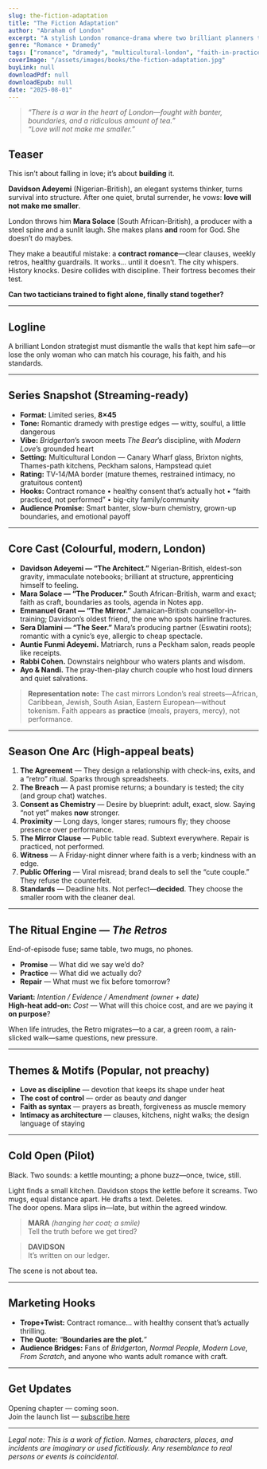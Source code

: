 ```yaml
---
slug: the-fiction-adaptation
title: "The Fiction Adaptation"
author: "Abraham of London"
excerpt: "A stylish London romance-drama where two brilliant planners try to design love—then must learn to live it."
genre: "Romance • Dramedy"
tags: ["romance", "dramedy", "multicultural-london", "faith-in-practice", "slow-burn"]
coverImage: "/assets/images/books/the-fiction-adaptation.jpg"
buyLink: null
downloadPdf: null
downloadEpub: null
date: "2025-08-01"
---
```


> *“There is a war in the heart of London—fought with banter, boundaries, and a ridiculous amount of tea.”*  
> *“Love will not make me smaller.”*

## Teaser

This isn’t about falling in love; it’s about **building** it.

**Davidson Adeyemi** (Nigerian-British), an elegant systems thinker, turns survival into structure. After one quiet, brutal surrender, he vows: **love will not make me smaller**.

London throws him **Mara Solace** (South African-British), a producer with a steel spine and a sunlit laugh. She makes plans **and** room for God. She doesn’t do maybes.

They make a beautiful mistake: a **contract romance**—clear clauses, weekly retros, healthy guardrails. It works… until it doesn’t. The city whispers. History knocks. Desire collides with discipline. Their fortress becomes their test.

**Can two tacticians trained to fight alone, finally stand together?**

---

## Logline

A brilliant London strategist must dismantle the walls that kept him safe—or lose the only woman who can match his courage, his faith, and his standards.

---

## Series Snapshot (Streaming-ready)

- **Format:** Limited series, **8×45**  
- **Tone:** Romantic dramedy with prestige edges — witty, soulful, a little dangerous  
- **Vibe:** *Bridgerton*’s swoon meets *The Bear*’s discipline, with *Modern Love*’s grounded heart  
- **Setting:** Multicultural London — Canary Wharf glass, Brixton nights, Thames-path kitchens, Peckham salons, Hampstead quiet  
- **Rating:** TV-14/MA border (mature themes, restrained intimacy, no gratuitous content)  
- **Hooks:** Contract romance • healthy consent that’s actually hot • “faith practiced, not performed” • big-city family/community  
- **Audience Promise:** Smart banter, slow-burn chemistry, grown-up boundaries, and emotional payoff

---

## Core Cast (Colourful, modern, London)

- **Davidson Adeyemi — “The Architect.”** Nigerian-British, eldest-son gravity, immaculate notebooks; brilliant at structure, apprenticing himself to feeling.  
- **Mara Solace — “The Producer.”** South African-British, warm and exact; faith as craft, boundaries as tools, agenda in Notes app.  
- **Emmanuel Grant — “The Mirror.”** Jamaican-British counsellor-in-training; Davidson’s oldest friend, the one who spots hairline fractures.  
- **Sera Dlamini — “The Seer.”** Mara’s producing partner (Eswatini roots); romantic with a cynic’s eye, allergic to cheap spectacle.  
- **Auntie Funmi Adeyemi.** Matriarch, runs a Peckham salon, reads people like receipts.  
- **Rabbi Cohen.** Downstairs neighbour who waters plants and wisdom.  
- **Ayo & Nandi.** The pray-then-play church couple who host loud dinners and quiet salvations.

> **Representation note:** The cast mirrors London’s real streets—African, Caribbean, Jewish, South Asian, Eastern European—without tokenism. Faith appears as **practice** (meals, prayers, mercy), not performance.

---

## Season One Arc (High-appeal beats)

1) **The Agreement** — They design a relationship with check-ins, exits, and a “retro” ritual. Sparks through spreadsheets.  
2) **The Breach** — A past promise returns; a boundary is tested; the city (and group chat) watches.  
3) **Consent as Chemistry** — Desire by blueprint: adult, exact, slow. Saying “not yet” makes **now** stronger.  
4) **Proximity** — Long days, longer stares; rumours fly; they choose presence over performance.  
5) **The Mirror Clause** — Public table read. Subtext everywhere. Repair is practiced, not performed.  
6) **Witness** — A Friday-night dinner where faith is a verb; kindness with an edge.  
7) **Public Offering** — Viral misread; brand deals to sell the “cute couple.” They refuse the counterfeit.  
8) **Standards** — Deadline hits. Not perfect—**decided**. They choose the smaller room with the cleaner deal.

---

## The Ritual Engine — *The Retros*

End-of-episode fuse; same table, two mugs, no phones.

- **Promise** — What did we say we’d do?  
- **Practice** — What did we actually do?  
- **Repair** — What must we fix before tomorrow?

**Variant:** *Intention / Evidence / Amendment (owner + date)*  
**High-heat add-on:** *Cost* — What will this choice cost, and are we paying it **on purpose**?

When life intrudes, the Retro migrates—to a car, a green room, a rain-slicked walk—same questions, new pressure.

---

## Themes & Motifs (Popular, not preachy)

- **Love as discipline** — devotion that keeps its shape under heat  
- **The cost of control** — order as beauty *and* danger  
- **Faith as syntax** — prayers as breath, forgiveness as muscle memory  
- **Intimacy as architecture** — clauses, kitchens, night walks; the design language of staying

---

## Cold Open (Pilot)

Black. Two sounds: a kettle mounting; a phone buzz—once, twice, still.

Light finds a small kitchen. Davidson stops the kettle before it screams. Two mugs, equal distance apart. He drafts a text. Deletes.  
The door opens. Mara slips in—late, but within the agreed window.

> **MARA** *(hanging her coat; a smile)*  
> Tell the truth before we get tired?

> **DAVIDSON**  
> It’s written on our ledger.

The scene is not about tea.

---

## Marketing Hooks

- **Trope+Twist:** Contract romance… with healthy consent that’s actually thrilling.  
- **The Quote:** “**Boundaries are the plot.**”  
- **Audience Bridges:** Fans of *Bridgerton*, *Normal People*, *Modern Love*, *From Scratch*, and anyone who wants adult romance with craft.

---

## Get Updates

Opening chapter — coming soon.  
Join the launch list — [subscribe here](/newsletter)

---

*Legal note: This is a work of fiction. Names, characters, places, and incidents are imaginary or used fictitiously. Any resemblance to real persons or events is coincidental.*
